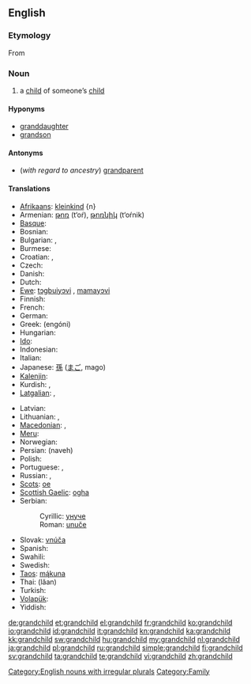 ==English==

===Etymology===
From {{prefix|grand|child}}

===Noun===
{{wikipedia}}
{{en-noun|grandchildren}}

# a [[child]] of someone’s [[child]]

====Hyponyms====
* [[granddaughter]]
* [[grandson]]

====Antonyms====
* (''with regard to ancestry'') [[grandparent]]

====Translations====
{{trans-top|child of someone’s child}}
* [[Afrikaans]]: [[kleinkind]] {n}
* Armenian: [[թոռ]] (t‘oŕ), [[թոռնիկ]] (t‘oŕnik)
* [[Basque]]: {{t|eu|biloba}}
* Bosnian: {{t-|bs|unuče|n}}
* Bulgarian: {{t-|bg|внук|m}}, {{t-|bg|внучка|f}}
* Burmese: {{t|my|မြေး|tr=mjí|sc=Mymr}}
* Croatian: {{t-|hr|unuk|m|alt=ùnuk}}, {{t-|hr|unuka|f|alt=ùnuka}}
* Czech: {{t+|cs|vnouče|n}}
* Danish: {{t+|da|barnebarn|n}}
* Dutch: {{t+|nl|kleinkind|n}}
* [[Ewe]]: [[tɔgbuiyɔvi]] {{n}}, [[mamayɔvi]] {{n}}
* Finnish: {{t+|fi|lapsenlapsi}}
* French: {{t+|fr|petit-enfant|m}}
* German: {{t+|de|Enkelkind|n}}
* Greek: {{t+|el|εγγόνι|n}} (engóni)
* Hungarian: {{t+|hu|unoka}}
* [[Ido]]: {{t+|io|nepoto|xs=Ido}}
* Indonesian: {{t-|id|cucu|xs=Indonesian}}
* Italian: {{t+|it|nipote|m|f}}
* Japanese: [[孫]] ([[まご]], mago)
* [[Kalenjin]]: {{tø|kln|mjokoret}}
* Kurdish: {{t+|ku|nevî}}, {{t+|ku|torin}}
* [[Latgalian]]: {{tø|ltg|bārnubārns}}, {{tø|ltg|unuks}}
{{trans-mid}}
* Latvian: {{t|lv|mazbērns}}
* Lithuanian: {{t|lt|vaikaitis}}, {{t|lt|anūkas}}
* [[Macedonian]]: {{t-|mk|внук|m|tr=vnuk}},  {{t|mk|внука|f|tr=vnúka}}
* [[Meru]]: {{tø|mer|kajuju}}
* Norwegian: {{t+|no|barnebarn}}
* Persian: {{fa-Arab|[[نوه]]}} (naveh)
* Polish: {{t-|pl|wnuczę|n}}
* Portuguese: {{t+|pt|neto|m}}, {{t+|pt|neta|f}}
* Russian: {{t+|ru|внук|m|tr=vnuk}}, {{t+|ru|внучка|f|tr=vnúčka}}
* [[Scots]]: [[oe#Scots|oe]]
* [[Scottish Gaelic]]: [[ogha]] {{m}}
* Serbian:
*: Cyrillic: [[унуче#Serbian|унуче]] {{n}}
*: Roman: [[unuče#Serbian|unuče]] {{n}}
* Slovak: [[vnúča]] {{n}}
* Spanish: {{t+|es|nieto}}
* Swahili: {{t+|sw|mjukuu|xs=Swahili}}
* Swedish: {{t+|sv|barnbarn|n}}
* [[Taos]]: [[mą́kuna]]
* Thai: {{Thai|[[หลาน]]}} (lăan)
* Turkish: {{t+|tr|torun}}
* [[Volapük]]: {{t|vo|poscil}}
* Yiddish: {{t|yi|אייניקל|n|tr=eynikl|sc=Hebr}}
{{trans-bottom}}

[[Category:English nouns with irregular plurals]]
[[Category:Family]]

[[de:grandchild]]
[[et:grandchild]]
[[el:grandchild]]
[[fr:grandchild]]
[[ko:grandchild]]
[[io:grandchild]]
[[id:grandchild]]
[[it:grandchild]]
[[kn:grandchild]]
[[ka:grandchild]]
[[kk:grandchild]]
[[sw:grandchild]]
[[hu:grandchild]]
[[my:grandchild]]
[[nl:grandchild]]
[[ja:grandchild]]
[[pl:grandchild]]
[[ru:grandchild]]
[[simple:grandchild]]
[[fi:grandchild]]
[[sv:grandchild]]
[[ta:grandchild]]
[[te:grandchild]]
[[vi:grandchild]]
[[zh:grandchild]]